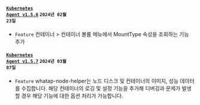 #### <code class='changelog-service'><a href="../release-notes/k8s/k8s-1_5_6">Kubernetes Agent v1.5.6</a></code> <code class='changelog-date'>2024년 02월 23일</code>

- <code class="Feature">Feature</code> <span class="uitext">컨테이너</span> &gt; <span class="uitext">컨테이너 볼륨</span> 메뉴에서 MountType 속성을 조회하는 기능 추가

#### <code class='changelog-service'><a href="../release-notes/k8s/k8s-1_5_7">Kubernetes Agent v1.5.7</a></code> <code class='changelog-date'>2024년 03월 07일</code>

- <code class="Feature">Feature</code> whatap-node-helper는 노드 디스크 및 컨테이너의 이미지, 성능 데이터를 수집합니다. 해당 컨테이너의 로깅 및 설정 기능을 추가해 디버깅과 문제가 발생할 경우 해당 기능에 대한 옵션 처리가 가능합니다.

